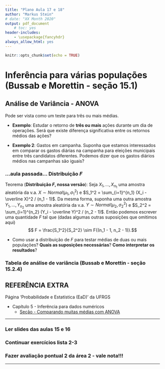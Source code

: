 ```yaml
---
title: "Plano Aula 17 e 18"
author: "Markus Stein"
# date: "XX Month 2020"
output: pdf_document
    # toc: yes
header-includes:
    - \usepackage{fancyhdr}
always_allow_html: yes
---
```

\addtolength{\headheight}{0.0cm} 
\pagestyle{fancyplain} 
\lhead{\includegraphics[height=1.5cm]{LogoIME.png}}
\rhead{\includegraphics[height=1.5cm]{images.jpeg}}
\chead{UNIVERSIDADE FEDERAL DO RIO GRANDE DO SUL \\
INSTITUTO DE MATEMÁTICA E ESTATÍSTICA \\
DEPARTAMENTO DE ESTATÍSTICA \\
\vspace{0.3cm}
MAT02215 - Estatística Geral 2 - 2020/1
}
\renewcommand{\headrulewidth}{0pt} 


```r
knitr::opts_chunk$set(echo = TRUE)
```

# Inferência para várias populações (Bussab e Morettin - seção 15.1)

## Análise de Variância - ANOVA
Pode ser vista como um teste para três ou mais médias.

* **Exemplo**: Estudar o retorno de **três ou mais** ações durante um dia de operações. Será que existe diferença significativa entre os retornos médios das ações?

* **Exemplo 2**: Gastos em campanha. Suponha que estamos interessados em comparar os gastos diárias na campanha para eleições municipais entre três candidatos diferentes. Podemos dizer que os gastos diários médios nas campanhas são iguais?

\vspace{0.5cm}

### ...aula passada... Distribuição $F$

Teorema (**Distribuição *F*, nossa versão**): Seja $X_1, \ldots, X_{n_1}$ uma amostra aleatória da v.a. $X \sim Normal(\mu_1,\sigma_1^2)$ e $S_1^2 = \sum_{i=1}^{n_1} (X_i - \overline X)^2 / (n_1 - 1)$. Da mesma forma, suponha uma outra amostra $Y_1, \ldots, Y_{n_2}$ uma amostra aleatória da v.a. $Y \sim Normal(\mu_2,\sigma_2^2)$ e $S_2^2 = \sum_{i=1}^{n_2} (Y_i - \overline Y)^2 / (n_2 - 1)$. Então podemos escrever uma quantidade $F$ tal que (dadas algumas outras suposições que omitimos aqui) 
$$ F = \frac{S_1^2}{S_2^2} \sim F{(n_1 - 1, n_2 - 1)}.$$

* Como usar a distribuição de $F$ para testar médias de duas ou mais populações? **Quais as suposições necessárias**? **Como interpretar os resultados**?

\vspace{0.5cm}

### Tabela de análise de variância  (Bussab e Morettin - seção 15.2.4)


<!-- ## Valor *p* (ou *p* valor) (Bussab e Morettin - seção 12.8) -->
<!-- "É a probabilidade de observarmos um valor de estatística de teste mais extremo do que o observado na amostra coletada *(conforme as hipóteses definidas)*." -->

<!-- * Região crítica $\times$ valor *p* -->


\vspace{1cm}

## REFERÊNCIA EXTRA
Página 'Probabilidade e Estatística (EaD)' da UFRGS  

* Capítulo 5 - Inferência para dados numéricos 
    + [Seção - Comparando muitas médias com ANOVA](https://www.ufrgs.br/probabilidade-estatistica/livro/cpt5/ch5_inf_num.html#comparando-muitas-m%C3%A9dias-com-anova-t%C3%B3pico-especial)

\vspace{1cm}

***
### Ler slides das aulas 15 e 16
### Continuar exercícios lista 2-3
### Fazer avaliação pontual 2 da área 2 - vale nota!!!
***

